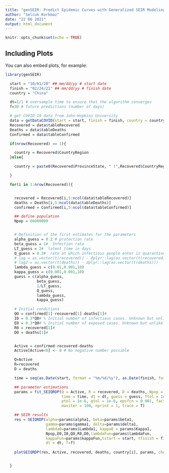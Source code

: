 ```yaml
---
title: "genSEIR: Predict Epidemic Curves with Generalized SEIR Modeling"
author: "Selcuk Korkmaz"
date: "22 06 2021"
output: html_document
---
```


```r
knitr::opts_chunk$set(echo = TRUE)
```

## Including Plots

You can also embed plots, for example:

```r
library(genSEIR)
```

```r
  start = "10/01/20" ## mm/dd/yy # start date
  finish = "02/24/21" ## mm/dd/yy # finish date
  country = "China"
```


```r
  dt=1/1 # oversample time to ensure that the algorithm converges
  f=30 # future predictions (number of days)
```

```r
  # get COVID-19 data from John-Hopkins University
  data = getDataCOVID(start = start, finish = finish, country = country)
  Recovered = data$tableRecovered
  Deaths = data$tableDeaths
  Confirmed = data$tableConfirmed
```

```r

  if(nrow(Recovered) == 1){

    country = Recovered$CountryRegion
  }else{

    country = paste0(Recovered$ProvinceState, " (",Recovered$CountryRegion,")")

  }

  for(i in 1:nrow(Recovered)){


    recovered = Recovered[i,5:ncol(data$tableRecovered)]
    deaths = Deaths[i,5:ncol(data$tableDeaths)]
    confirmed = Confirmed[i,5:ncol(data$tableConfirmed)]

    ## define population
    Npop = 66000000


    # Definition of the first estimates for the parameters
    alpha_guess = 0.2 # protection rate
    beta_guess = 1#  Infection rate
    LT_guess = 2#  latent time in days
    Q_guess = 0.3#  rate at which infectious people enter in quarantine
    # lag = as.vector(t(recovered)) - dplyr::lag(as.vector(t(recovered)))
    # lag2 = as.vector(t(deaths)) - dplyr::lag(as.vector(t(deaths)))
    lambda_guess = c(0.01,0.001,10)
    kappa_guess = c(0.001,0.001,10)
    guess = c(alpha_guess,
              beta_guess,
              1/LT_guess,
              Q_guess,
              lambda_guess,
              kappa_guess)

    # Initial conditions
    Q0 = confirmed[1]-recovered[1]-deaths[1]#
    I0 = 0.3*Q0# % Initial number of infectious cases. Unknown but unlikely to be zero. yardım dosyasında açıkla
    E0 = 0.3*Q0# % Initial number of exposed cases. Unknown but unlikely to be zero. yardım dosyasında açıkla
    R0 = recovered[1]#
    D0 = deaths[1]#


    Active = confirmed-recovered-deaths
    Active[Active<0] <- 0 # No negative number possible

    Q=Active
    R=recovered
    D = deaths

    time = seq(as.Date(start, format = "%m/%d/%y"), as.Date(finish, format = "%m/%d/%y"), by = "1 day")

    ## parameter estimations
    params = fit_SEIQRDP(Q = Active, R = recovered, D = deaths, Npop = Npop, E0 = E0,I0 = I0,
                         time = time, dt = dt, guess = guess, ftol = 1e-6,
                         ptol = 1e-6, gtol = 1e-6, epsfcn = 0.001, factor = 100, maxfev = 1000,
                         maxiter = 100, nprint = 1, trace = T)

    ## SEIR results
    res = SEIQRDP(alpha=params$alpha1, beta=params$beta1,
                  gamma=params$gamma1, delta=params$delta1,
                  lambda0=params$Lambda1, kappa0 = params$Kappa1,
                  Npop,E0,I0,Q0,R0,D0,lambdaFun=params$lambdaFun,
                  kappaFun=params$kappaFun,tstart = start, tfinish = finish,
                  dt = dt, f=f)
    
    plotSEIQRDP(res, Active, recovered, deaths, country[i], params, checkRates = FALSE)


  }
```





